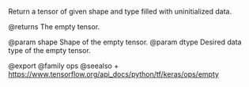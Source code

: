 Return a tensor of given shape and type filled with uninitialized data.

@returns
    The empty tensor.

@param shape Shape of the empty tensor.
@param dtype Desired data type of the empty tensor.

@export
@family ops
@seealso
+ <https://www.tensorflow.org/api_docs/python/tf/keras/ops/empty>
